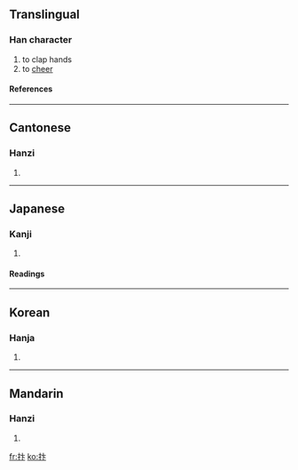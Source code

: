 {{see|拚}}

==Translingual==
===Han character===
{{Han char|rn=64|rad=手|as=04|sn=7|four=5003<sub>0</sub>|canj=手卜卜 (QYY)}}
# to clap hands
# to [[cheer]]
====References====
{{Han ref|kx=0420.070|dkj=11860|dj=0767.080|hdz=31843.020|uh=6283|ud=25219|bh=CAE7|bd=51943}}
----
==Cantonese==
===Hanzi===
{{yue-hanzi|jyut=|y=bin6}}
# {{defn|Cantonese}}
----
==Japanese==
===Kanji===
{{ja-kanji|grade=|rs=手04}}
# {{defn|Japanese}} 
====Readings====
{{ja-readings|on=[[べん]] (ben)|kun=[[うつ]] (utsu)}}
----
==Korean==
===Hanja===
{{ko-hanja|hangeul=변|eumhun=|rv=byeon|mr=pyŏn|y=pyen}}
# {{defn|Korean}}
----
==Mandarin==
===Hanzi===
{{cmn-hanzi|pin=[[biàn]] (bian4)|wg=pien<sup>4</sup>}}
# {{defn|Mandarin}}

[[fr:抃]]
[[ko:抃]]